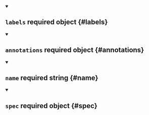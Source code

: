 


<details className="config-field" data-expandable="false" open>
<summary>

## `labels` <span className="config-field-required" data-required="true">required</span> <span className="config-field-type">object</span> <span className="config-field-default"></span> <span className="config-field-enum"></span> {#labels}



</summary>



</details>



<details className="config-field" data-expandable="false" open>
<summary>

## `annotations` <span className="config-field-required" data-required="true">required</span> <span className="config-field-type">object</span> <span className="config-field-default"></span> <span className="config-field-enum"></span> {#annotations}



</summary>



</details>



<details className="config-field" data-expandable="false" open>
<summary>

## `name` <span className="config-field-required" data-required="true">required</span> <span className="config-field-type">string</span> <span className="config-field-default"></span> <span className="config-field-enum"></span> {#name}



</summary>



</details>



<details className="config-field" data-expandable="false" open>
<summary>

## `spec` <span className="config-field-required" data-required="true">required</span> <span className="config-field-type">object</span> <span className="config-field-default"></span> <span className="config-field-enum"></span> {#spec}



</summary>



</details>
